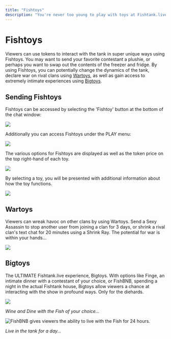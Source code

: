 ```yaml
---
title: "Fishtoys"
description: "You're never too young to play with toys at Fishtank.live..."
---
```


# Fishtoys

Viewers can use tokens to interact with the tank in super unique ways using Fishtoys. You may want to send your favorite contestant a plushie, or perhaps you want to swap out the contents of the freezer and fridge. By using Fishtoys, you can potentially change the dynamics of the tank, declare war on rival clans using [Wartoys](https://fishtanklive.mintlify.app/pages/site/fishtoys#wartoys), as well as gain access to extremely intimate experiences using [Bigtoys](https://fishtanklive.mintlify.app/pages/site/fishtoys#bigtoys).&#x20;

## Sending Fishtoys

Fishtoys can be accessed by selecting the 'Fishtoy' button at the bottom of the chat window:

![](/fishtoychat.png)

Additionally you can access Fishtoys under the PLAY menu:

![](/FISHTOYSPLAY.png)

The various options for Fishtoys are displayed as well as the token price on the top right-hand of each toy.&#x20;

![](/FISHTOYS.png)

By selecting a toy, you will be presented with additional information about how the toy functions.

![](/VIRTUALSHARKATTACK.png)

## Wartoys

Viewers can wreak havoc on other clans by using Wartoys. Send a Sexy Assassin to stop another user from joining a clan for 3 days, or shrink a rival clan's text chat for 20 minutes using a Shrink Ray. The potential for war is within your hands...

![](/wartoys.png)

## Bigtoys

The ULTIMATE Fishtank.live experience, Bigtoys. With options like Finge, an intimate dinner with a contestant of your choice, or FishBNB, spending a night in the actual Fishtank house, Bigtoys allow viewers a chance at interacting with the show in profound ways. Only for the diehards.

![](/FINGE.png)

*Wine and Dine with the Fish of your choice...*

![FishBNB gives viewers the ability to live with the Fish for 24 hours.](/FISHBNB.png "Live in the tank for a day...")

*Live in the tank for a day...*